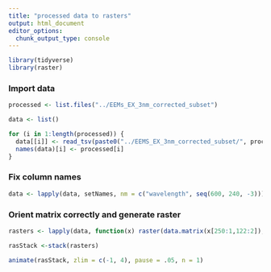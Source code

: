 ```yaml
---
title: "processed data to rasters"
output: html_document
editor_options: 
  chunk_output_type: console
---
```


```r
library(tidyverse)
library(raster)
```

### Import data

```r

processed <- list.files("../EEMs_EX_3nm_corrected_subset")

data <- list()

for (i in 1:length(processed)) {
  data[[i]] <- read_tsv(paste0("../EEMS_EX_3nm_corrected_subset/", processed[i]), skip = 0, col_names = TRUE)
  names(data)[i] <- processed[i]
}

```

### Fix column names

```r

data <- lapply(data, setNames, nm = c("wavelength", seq(600, 240, -3)))

```

### Orient matrix correctly and generate raster

```r

rasters <- lapply(data, function(x) raster(data.matrix(x[250:1,122:2]), xmn=240, xmx = 600, ymn = 212, ymx = 620))

rasStack <-stack(rasters)

animate(rasStack, zlim = c(-1, 4), pause = .05, n = 1)

```

